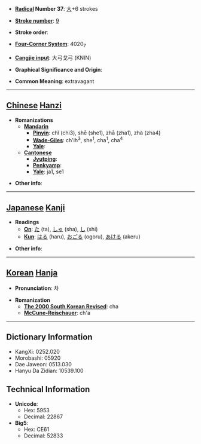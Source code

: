 * '''[[Wiktionary:Chinese radical index| Radical]] Number 37''': [[Wiktionary:Chinese radical index 大|大]]+6 strokes

* '''[[Wiktionary:Chinese total strokes index|Stroke number]]''': [[Wiktionary:Chinese total strokes index 9|9]]

* '''Stroke order''': 

* '''[[Wiktionary:Chinese four corner index|Four-Corner System]]''': 4020<sub>7</sub>

* '''[[Wiktionary:Chinese Cangjie index|Cangjie input]]''': 大弓戈弓 (KNIN)

* '''Graphical Significance and Origin''': 

* '''Common Meaning''': extravagant

----

== [[Chinese]] [[Hanzi]] ==

* '''Romanizations'''
** '''[[Mandarin]]'''
*** '''[[Pinyin]]''': chǐ (chi3), shē (she1), zhā (zha1), zhà (zha4)
*** '''[[Wade-Giles]]''': ch'ih<sup>3</sup>, she<sup>1</sup>, cha<sup>1</sup>, cha<sup>4</sup>
*** '''[[Yale]]''': 
** '''[[Cantonese]]'''
*** '''[[Jyutping]]''':
*** '''[[Penkyamp]]''': 
*** '''[[Yale]]''': ja1, se1

* '''Other info''': 

----

== [[Japanese]] [[Kanji]] ==

* '''Readings'''
** '''[[On]]''': [[た]] (ta), [[しゃ]] (sha), [[し]] (shi)
** '''[[Kun]]''': [[はる]] (haru), [[おごる]] (ogoru), [[あける]] (akeru)

* '''Other info''':  

----

== [[Korean]] [[Hanja]] ==

* '''Pronunciation''': 차

* '''Romanization'''
** '''[[The 2000 South Korean Revised Romanization|The 2000 South Korean Revised]]''': cha
** '''[[McCune-Reischauer]]''': ch'a

----

== Dictionary Information ==

* KangXi: 0252.020
* Morobashi: 05920
* Dae Jaweon: 0513.030
* Hanyu Da Zidian: 10539.100

== Technical Information ==

* '''Unicode''':
** Hex: 5953
** Decimal: 22867
* '''Big5''':
** Hex: CE61
** Decimal: 52833